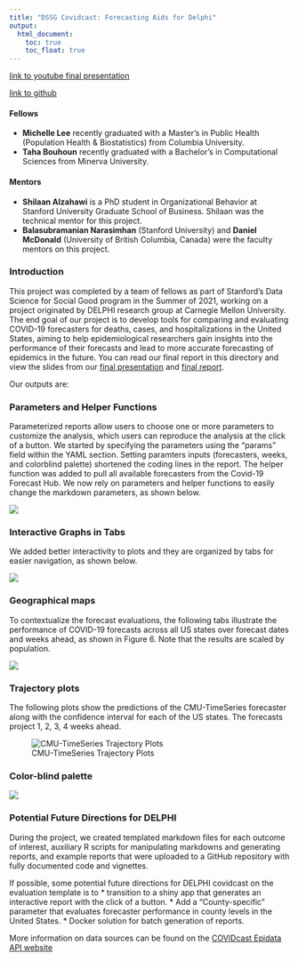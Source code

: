 ```yaml
---
title: "DSSG Covidcast: Forecasting Aids for Delphi"
output: 
  html_document:
    toc: true
    toc_float: true
---
```

[link to youtube final presentation](https://www.youtube.com/watch?v=48FYug28Bzw&ab_channel=StanfordDataScience)

[link to github](https://github.com/StanfordDataScience/dssg_covidcast)


#### Fellows 
* **Michelle Lee** recently graduated with a Master’s in Public Health (Population Health & Biostatistics) from Columbia University.
* **Taha Bouhoun** recently graduated with a Bachelor's in Computational Sciences from Minerva University. 

#### Mentors
* **Shilaan Alzahawi** is a PhD student in Organizational Behavior at Stanford University Graduate School of Business. Shilaan was the technical mentor for this project.
* **Balasubramanian Narasimhan** (Stanford University) and **Daniel McDonald** (University of British Columbia, Canada) were the faculty mentors on this project. 

### Introduction

This project was completed by a team of fellows as part of Stanford's Data Science for Social Good program in the Summer of 2021, working on a project originated by DELPHI research group at Carnegie Mellon University. The end goal of our project is to develop tools for comparing and evaluating COVID-19 forecasters for deaths, cases, and hospitalizations in the United States, aiming to help epidemiological researchers gain insights into the performance of their forecasts and lead to more accurate forecasting of epidemics in the future. You can read our final report in this directory and view the slides from our [final presentation](https://github.com/StanfordDataScience/dssg_covidcast/raw/main/Final_Presentation.pdf) and [final report](https://github.com/StanfordDataScience/dssg_covidcast/blob/main/Final_Report.pdf). 

Our outputs are: 

### Parameters and Helper Functions 

Parameterized reports allow users to choose one or more parameters to customize the analysis, which users can reproduce the analysis at the click of a button. We started by specifying the parameters using the “params” field within the YAML section. Setting paramters inputs (forecasters, weeks, and colorblind palette) shortened the coding lines in the report.  The helper function was added to pull all available forecasters from the Covid-19 Forecast Hub. We now rely on parameters and helper functions to easily change the markdown parameters, as shown below.

![](dssg/parameter.png)

### Interactive Graphs in Tabs

We added better interactivity to plots and they are organized by tabs for easier navigation, as shown below.

![](dssg/graphs.png)

### Geographical maps
 
To contextualize the forecast evaluations, the following tabs illustrate the performance of COVID-19 forecasts across all US states over forecast dates and weeks ahead, as shown in Figure 6. Note that the results are scaled by population.

![](dssg/maps.png)

### Trajectory plots

The following plots show the predictions of the CMU-TimeSeries forecaster along with the confidence interval for each of the US states. The forecasts project 1, 2, 3, 4 weeks ahead.

![CMU-TimeSeries Trajectory Plots](dssg/trajectory.png)

### Color-blind palette 

![](dssg/colorblind.png)

### Potential Future Directions for DELPHI

During the project, we created templated markdown files for each outcome of interest, auxiliary R scripts for manipulating markdowns and generating reports, and example reports that were uploaded to a GitHub repository with fully documented code and vignettes. 

If possible, some potential future directions for DELPHI covidcast on the evaluation template is to 
* transition to a  shiny app that generates an interactive report with the click of a button.
* Add a “County-specific” parameter that evaluates forecaster performance in county levels in the United States.
* Docker solution for batch generation of reports. 

More information on data sources can be found on the [COVIDcast Epidata API website](https://cmu-delphi.github.io/delphi-epidata/api/covidcast-signals/indicator-combination.html#compositional-signals-confirmed-cases-and-deaths)

